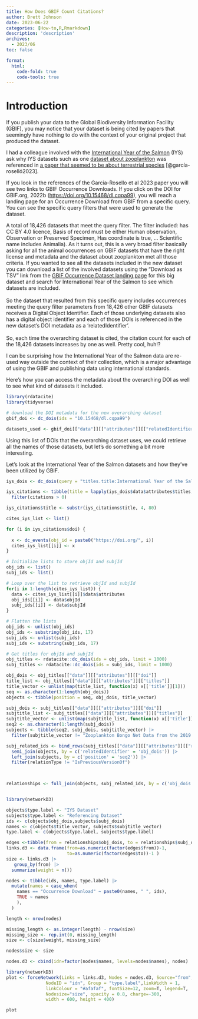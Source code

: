 ```yaml
---
title: How Does GBIF Count Citations?
author: Brett Johnson
date: 2023-06-22
categories: [How-to,R,Rmarkdown]
description: 'description'
archives:
  - 2023/06
toc: false

format:
  html:
    code-fold: true
    code-tools: true
---
```


# Introduction

If you publish your data to the Global Biodiversity Information Facility (GBIF), you may notice that your dataset is being cited by papers that seemingly have nothing to do with the context of your original project that produced the dataset.

I had a colleague involved with the [International Year of the Salmon](https://yearofthesalmon.org) (IYS) ask why IYS datasets such as one [dataset about zooplankton](https://www.gbif.org/dataset/d80c46be-b600-44d5-9758-ef5159d40002) was referenced in [a paper that seemed to be about terrestrial species](https://doi.org/10.1016/j.biocon.2023.110118) [@garcía-roselló2023].

If you look in the references of the Garcia-Rosello et al 2023 paper you will see two links to GBIF Occurrence Downloads. If you click on the DOI for GBIF.org, 2022b (<https://doi.org/10.15468/dl.cqpa99>), you will reach a landing page for an Occurrence Download from GBIF from a specific query. You can see the specific query filters that were used to generate the dataset.

A total of 18,426 datasets that meet the query filter. The filter included: has CC BY 4.0 licence, Basis of record must be either Human observation, Observation or Preserved Specimen, Has coordinate is true, ... Scientific name includes Animalia). As it turns out, this is a very broad filter basically asking for all the animal occurrences on GBIF datasets that have the right license and metadata and the dataset about zooplankton met all those criteria. If you wanted to see all the datasets included in the new dataset you can download a list of the involved datasets using the "Download as TSV" link from the [GBIF Occurrence Dataset landing page](https://doi.org/10.15468/dl.udrufp) for this big dataset and search for International Year of the Salmon to see which datasets are included.\
\
So the dataset that resulted from this specific query includes occurrences meeting the query filter parameters from 18,426 other GBIF datasets receives a Digital Object Identifier. Each of those underlying datasets also has a digital object identifier and each of those DOIs is referenced in the new dataset's DOI metadata as a 'relatedIdentifier'.\
\
So, each time the overarching dataset is cited, the citation count for each of the 18,426 datasets increases by one as well. Pretty cool, huh!?\

I can be surprising how the International Year of the Salmon data are re-used way outside the context of their collection, which is a major advantage of using the GBIF and publishing data using international standards.

Here's how you can access the metadata about the overarching DOI as well to see what kind of datasets it included.

```r
library(rdatacite)
library(tidyverse)

# download the DOI metadata for the new overarching dataset
gbif_doi <- dc_dois(ids = "10.15468/dl.cqpa99")

datasets_used <- gbif_doi[["data"]][["attributes"]][["relatedIdentifiers"]][[1]]["relatedIdentifier"]

```

Using this list of DOIs that the overarching dataset uses, we could retrieve all the names of those datasets, but let's do something a bit more interesting.

Let's look at the International Year of the Salmon datasets and how they've been utilized by GBIF.

```r

iys_dois <- dc_dois(query = "titles.title:International Year of the Salmon", limit = 1000)

iys_citations <- tibble(title = lapply(iys_dois$data$attributes$titles, "[[", "title"), citations = iys_dois[["data"]][["attributes"]][["citationCount"]], doi = iys_dois[["data"]][["attributes"]][["doi"]]) |> 
  filter(citations > 0)

iys_citations$title <- substr(iys_citations$title, 4, 80)

cites_iys_list <- list()

for (i in iys_citations$doi) {
  
  x <- dc_events(obj_id = paste0("https://doi.org/", i))
  cites_iys_list[[i]] <- x
}

# Initialize lists to store objId and subjId
obj_ids <- list()
subj_ids <- list()

# Loop over the list to retrieve objId and subjId
for(i in 1:length(cites_iys_list)) {
  data <- cites_iys_list[[i]]$data$attributes
  obj_ids[[i]] <- data$objId
  subj_ids[[i]] <- data$subjId
}

# Flatten the lists
obj_ids <- unlist(obj_ids)
obj_ids <- substring(obj_ids, 17)
subj_ids <- unlist(subj_ids)
subj_ids <- substring(subj_ids, 17)

# Get titles for objId and subjId
obj_titles <- rdatacite::dc_dois(ids = obj_ids, limit = 1000)
subj_titles <- rdatacite::dc_dois(ids = subj_ids, limit = 1000)

obj_dois <- obj_titles[["data"]][["attributes"]][["doi"]]
title_list <- obj_titles[["data"]][["attributes"]][["titles"]]
title_vector <- unlist(map(title_list, function(x) x[['title']][1]))
seq <- as.character(1:length(obj_dois))
objects <- tibble(position = seq, obj_dois, title_vector)

subj_dois <- subj_titles[["data"]][["attributes"]][["doi"]]
subjtitle_list <- subj_titles[["data"]][["attributes"]][["titles"]]
subjtitle_vector <- unlist(map(subjtitle_list, function(x) x[['title']][1]))
seq2 <- as.character(1:length(subj_dois))
subjects <- tibble(seq2, subj_dois, subjtitle_vector) |> 
  filter(subjtitle_vector != "Zooplankton Bongo Net Data from the 2019 and 2020 Gulf of Alaska International Year of the Salmon Expeditions")

subj_related_ids <- bind_rows(subj_titles[["data"]][["attributes"]][["relatedIdentifiers"]], .id = "position") |> 
  semi_join(objects, by = c('relatedIdentifier' = 'obj_dois')) |> 
  left_join(subjects, by = c('position' = 'seq2')) |> 
  filter(relationType != "IsPreviousVersionOf")
  


relationships <- full_join(objects, subj_related_ids, by = c('obj_dois' = 'relatedIdentifier'))


library(networkD3)

objects$type.label <- "IYS Dataset"
subjects$type.label <- "Referencing Dataset"
ids <- c(objects$obj_dois,subjects$subj_dois)
names <- c(objects$title_vector, subjects$subjtitle_vector)
type.label <- c(objects$type.label, subjects$type.label)

edges <-tibble(from = relationships$obj_dois, to = relationships$subj_dois)
links.d3 <- data.frame(from=as.numeric(factor(edges$from))-1, 
                       to=as.numeric(factor(edges$to))-1 ) 
size <- links.d3 |> 
   group_by(from) |> 
  summarize(weight = n())

nodes <- tibble(ids, names, type.label) |> 
  mutate(names = case_when(
    names == "Occurrence Download" ~ paste0(names, " ", ids),
    TRUE ~ names
    ),
  )

length <- nrow(nodes)

missing_length <- as.integer(length) - nrow(size)
missing_size <- rep.int(0, missing_length)
size <- c(size$weight, missing_size)

nodes$size <- size

nodes.d3 <- cbind(idn=factor(nodes$names, levels=nodes$names), nodes) 
```

```r
library(networkD3)
plot <- forceNetwork(Links = links.d3, Nodes = nodes.d3, Source="from", Target="to",
               NodeID = "idn", Group = "type.label",linkWidth = 1,
               linkColour = "#afafaf", fontSize=12, zoom=T, legend=T, 
               Nodesize="size", opacity = 0.8, charge=-300,
               width = 600, height = 400)

plot
```
